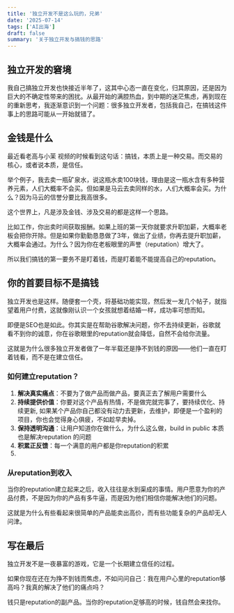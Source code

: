 ```yaml
---
title: '独立开发不是这么玩的，兄弟'
date: '2025-07-14'
tags: ['AI出海']
draft: false
summary: '关于独立开发与搞钱的思路'
---
```


## 独立开发的窘境

我自己搞独立开发也快接近半年了，这其中心态一直在变化，归其原因，还是因为巨大的不确定性带来的困扰。从最开始的满腔热血，到中期的迷茫焦虑，再到现在的重新思考，我逐渐意识到一个问题：很多独立开发者，包括我自己，在搞钱这件事上的思路可能从一开始就错了。

## 金钱是什么

最近看老高与小茉 视频的时候看到这句话：搞钱，本质上是一种交易。而交易的核心，或者说本质，是信任。

举个例子，我去卖一瓶矿泉水，说这瓶水卖100块钱，理由是这一瓶水含有多种营养元素，人们大概率不会买。但如果是马云去卖同样的水，人们大概率会买。为什么？因为马云的信誉分要比我高很多。

这个世界上，凡是涉及金钱、涉及交易的都是这样一个思路。

比如工作，你出卖时间获取报酬。如果上班的第一天你就要求升职加薪，大概率老板会把你开除。但是如果你勤勤恳恳做了3年，做出了业绩，你再去提升职加薪，大概率会通过。为什么？因为你在老板眼里的声誉（reputation）增大了。

所以我们搞钱的第一要务不是盯着钱，而是盯着能不能提高自己的reputation。

## 你的首要目标不是搞钱

独立开发也是这样。随便套一个壳，将基础功能实现，然后发一发几个帖子，就指望着用户付费，这就像刚认识一个女孩就想着结婚一样，成功率可想而知。

即便是SEO也是如此。你其实是在帮助谷歌解决问题，你不去持续更新，谷歌就看不到你的诚意，你在谷歌眼里的reputation就会降低，自然不会给你流量。

这就是为什么很多独立开发者做了一年半载还是挣不到钱的原因——他们一直在盯着钱看，而不是在建立信任。

### 如何建立reputation？

1. **解决真实痛点**：不要为了做产品而做产品，要真正去了解用户需要什么
2. **持续提供价值**：你要对这个产品有热情，不是做完就完事了，要持续优化、持续更新, 如果某个产品你自己都没有动力去更新，去维护，即便是一个盈利的项目，你也会觉得身心俱疲，不如趁早卖掉。
3. **保持透明沟通**：让用户知道你在做什么，为什么这么做，build in public 本质也是解决reputation 的问题
4. **积累正反馈**：每一个满意的用户都是你reputation的积累
5. 

### 从reputation到收入

当你的reputation建立起来之后，收入往往是水到渠成的事情。用户愿意为你的产品付费，不是因为你的产品有多牛逼，而是因为他们相信你能解决他们的问题。

这就是为什么有些看起来很简单的产品能卖出高价，而有些功能复杂的产品却无人问津。

## 写在最后

独立开发不是一夜暴富的游戏，它是一个长期建立信任的过程。

如果你现在还在为挣不到钱而焦虑，不如问问自己：我在用户心里的reputation够高吗？我真的解决了他们的痛点吗？

钱只是reputation的副产品。当你的reputation足够高的时候，钱自然会来找你。


